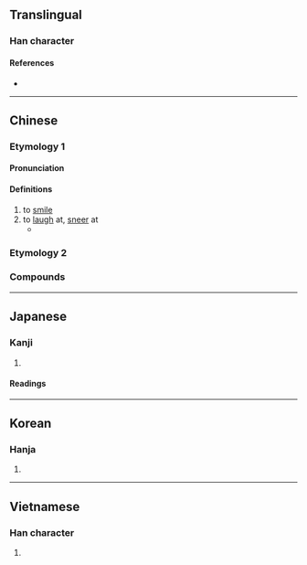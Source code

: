 {{character info}}
==Translingual==

===Han character===
{{Han char|rn=30|rad=口|as=06|sn=9|four=61060|canj=RMCW|ids=⿰口西}}

====References====
* {{Han ref|kx=0188.140|dkj=03583|dj=0408.020|hdz=10613.050|uh=54C2|ud=21698|bh=AB7B|bd=43899}}

----

==Chinese==
{{zh-forms}}

===Etymology 1===

====Pronunciation====
{{zh-pron
|m=shěn
|m-s=
|c=can2
|c-t=
|g=
|h=pfs=
|j=
|md=
|mn=
|mn-t=
|w=
|x=
|mc=y
|oc=y
|cat=v
}}

====Definitions====
{{zh-hanzi}}

# to [[smile]]
# to [[laugh]] at, [[sneer]] at
#* {{zh-x|夫子 哂 之。|The Master '''sneered at''' him. |ref=Analects}}

===Etymology 2===
{{zh-see|嗮|v}}

===Compounds===
{{zh-der|付之一哂|哂笑|不值一哂|哂納|陰哂}}

----

==Japanese==

===Kanji===
{{ja-kanji|grade=|rs=口06}}

# {{rfdef|ja|sort=口06}}

====Readings====
{{ja-readings
|goon=しん
|kanon=しん
|kun=わら-う}}

----

==Korean==

===Hanja===
{{ko-hanja|hangeul=신|rv=sin|mr=sin}}

# {{rfdef|ko|sort=口06}}

----

==Vietnamese==

===Han character===
{{vi-hantu|[[thẩn]]|rs=口06}}

# {{rfdef|vi|sort=口06}}